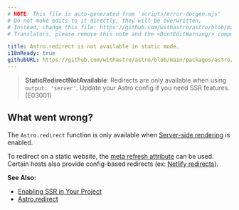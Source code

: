 ```yaml
---
# NOTE: This file is auto-generated from 'scripts/error-docgen.mjs'
# Do not make edits to it directly, they will be overwritten.
# Instead, change this file: https://github.com/withastro/astro/blob/main/packages/astro/src/core/errors/errors-data.ts
# Translators, please remove this note and the <DontEditWarning/> component.

title: Astro.redirect is not available in static mode.
i18nReady: true
githubURL: https://github.com/withastro/astro/blob/main/packages/astro/src/core/errors/errors-data.ts
---
```


<DontEditWarning />


> **StaticRedirectNotAvailable**: Redirects are only available when using `output: 'server'`. Update your Astro config if you need SSR features. (E03001)

## What went wrong?
The `Astro.redirect` function is only available when [Server-side rendering](/en/guides/server-side-rendering/) is enabled.

To redirect on a static website, the [meta refresh attribute](https://developer.mozilla.org/en-US/docs/Web/HTML/Element/meta) can be used. Certain hosts also provide config-based redirects (ex: [Netlify redirects](https://docs.netlify.com/routing/redirects/)).

**See Also:**
-  [Enabling SSR in Your Project](/en/guides/server-side-rendering/#enabling-ssr-in-your-project)
-  [Astro.redirect](/en/guides/server-side-rendering/#astroredirect)


